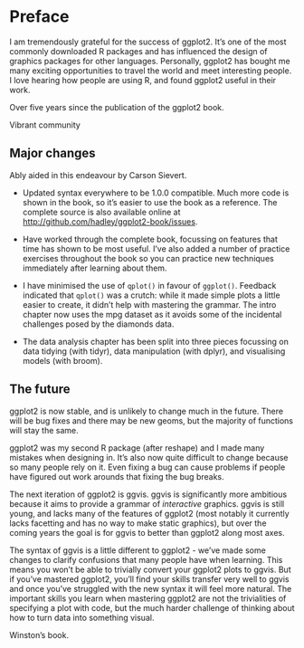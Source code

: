 # Preface

I am tremendously grateful for the success of ggplot2. It's one of the most commonly downloaded R packages and has influenced the design of graphics packages for other languages. Personally, ggplot2 has bought me many exciting opportunities to travel the world and meet interesting people. I love hearing how people are using R, and found ggplot2 useful in their work. 

Over five years since the publication of the ggplot2 book.

Vibrant community

## Major changes

Ably aided in this endeavour by Carson Sievert.

* Updated syntax everywhere to be 1.0.0 compatible. Much more code is shown in 
  the book, so it's easier to use the book as a reference. The complete source 
  is also available online at <http://github.com/hadley/ggplot2-book/issues>.

* Have worked through the complete book, focussing on features that time has 
  shown to be most useful. I've also added a number of practice exercises
  throughout the book so you can practice new techniques immediately after
  learning about them.

* I have minimised the use of `qplot()` in favour of `ggplot()`. Feedback 
  indicated that `qplot()` was a crutch: while it made simple plots a little
  easier to create, it didn't help with mastering the grammar. The intro
  chapter now uses the mpg dataset as it avoids some of the incidental 
  challenges posed by the diamonds data.

* The data analysis chapter has been split into three pieces focussing on
  data tidying (with tidyr), data manipulation (with dplyr), and 
  visualising models (with broom).

## The future

ggplot2 is now stable, and is unlikely to change much in the future. There will be bug fixes and there may be new geoms, but the majority of functions will stay the same. 

ggplot2 was my second R package (after reshape) and I made many mistakes when designing in. It's also now quite difficult to change because so many people rely on it. Even fixing a bug can cause problems if people have figured out work arounds that fixing the bug breaks. 

The next iteration of ggplot2 is ggvis. ggvis is significantly more ambitious because it aims to provide a grammar of _interactive_ graphics. ggvis is still young, and lacks many of the features of ggplot2 (most notably it currently lacks facetting and has no way to make static graphics), but over the coming years the goal is for ggvis to better than ggplot2 along most axes.

The syntax of ggvis is a little different to ggplot2 - we've made some changes to clarify confusions that many people have when learning. This means you won't be able to trivially convert your ggplot2 plots to ggvis. But if you've mastered ggplot2, you'll find your skills transfer very well to ggvis and once you've struggled with the new syntax it will feel more natural. The important skills you learn when mastering ggplot2 are not the trivialities of specifying a plot with code, but the much harder challenge of thinking about how to turn data into something visual. 

Winston's book.